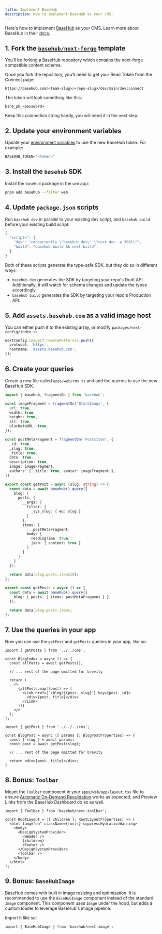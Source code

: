```yaml
---
title: Implement BaseHub
description: How to implement BaseHub as your CMS.
---
```


Here's how to implement [BaseHub](https://basehub.com) as your CMS. Learn more about BaseHub in their [docs](https://docs.basehub.com).

## 1. Fork the [`basehub/next-forge`](https://basehub.com/basehub/next-forge) template

You'll be forking a BaseHub repository which contains the next-forge compatible content schema.

Once you fork the repository, you'll need to get your Read Token from the Connect page:

```
https://basehub.com/<team-slug>/<repo-slug>/dev/main/dev:connect
```

The token will look something like this:

```
bshb_pk_<password>
```

Keep this connection string handy, you will need it in the next step.

## 2. Update your environment variables

Update your [environment variables](/env) to use the new BaseHub token. For example:

```ts apps/web/.env
BASEHUB_TOKEN="<token>"
```

## 3. Install the `basehub` SDK

Install the `basehub` package in the `web` app:

```sh Terminal
pnpm add basehub --filter web
```

## 4. Update `package.json` scripts

Run `basehub dev` in parallel to your existing dev script, and `basehub build` before your existing build script:

```ts apps/web/package.json {3-4}
{
  "scripts": {
    "dev": "concurrently \"basehub dev\" \"next dev -p 3001\"",
    "build": "basehub build && next build",
  }
}
```

Both of these scripts generate the type-safe SDK, but they do so in different ways:

- `basehub dev` generates the SDK by targeting your repo's Draft API. Additionally, it will watch for schema changes and update the types accordingly.
- `basehub build` generates the SDK by targeting your repo's Production API.

## 5. Add `assets.basehub.com` as a valid image host

<Note>You can either push it to the existing array, or modify `packages/next-config/index.ts`</Note>

```ts apps/web/next.config.ts
nextConfig.images?.remotePatterns?.push({
  protocol: 'https',
  hostname: 'assets.basehub.com',
});
```

## 6. Create your queries

Create a new file called `apps/web/cms.ts` and add the queries to use the new BaseHub SDK.

```ts apps/web/cms.ts
import { basehub, fragmentOn } from 'basehub';

const imageFragment = fragmentOn('BlockImage', {
  url: true,
  width: true,
  height: true,
  alt: true,
  blurDataURL: true,
});

const postMetaFragment = fragmentOn('PostsItem', {
  _id: true,
  _slug: true,
  _title: true,
  date: true,
  description: true,
  image: imageFragment,
  authors: { _title: true, avatar: imageFragment },
})

export const getPost = async (slug: string) => {
  const data = await basehub().query({
    blog: {
      posts: {
        __args: {
          filter: {
            _sys_slug: { eq: slug }
          }
        },
        items: {
          ...postMetaFragment,
          body: {
            readingTime: true,
            json: { content: true }
          }
        }
      }
    }
  });
  
  return data.blog.posts.items[0];
};

export const getPosts = async () => {
  const data = await basehub().query({
    blog: { posts: { items: postMetaFragment } },
  });

  return data.blog.posts.items;
};
```

## 7. Use the queries in your app

Now you can use the `getPost` and `getPosts` queries in your app, like so:

```tsx apps/web/pages/blog/page.tsx
import { getPosts } from '../../cms';

const BlogIndex = async () => {
  const allPosts = await getPosts();

  // ... rest of the page omitted for brevity

  return (
    <>
      {allPosts.map((post) => (
        <Link href={`/blog/${post._slug}`} key={post._id}>
          <div>{post._title}</div>
        </Link>
      ))}
    </>
  );
};
```

```tsx apps/web/pages/blog/[slug].tsx
import { getPost } from '../../../cms';

const BlogPost = async ({ params }: BlogPostProperties) => {
  const { slug } = await params;
  const post = await getPost(slug);

  // ... rest of the page omitted for brevity

  return <div>{post._title}</div>;
}
```

## 8. Bonus: `Toolbar`

Mount the `Toolbar` component in your `apps/web/app/layout.tsx` file to ensure [Automatic On-Demand Revalidation](https://docs.basehub.com/documentation/nextjs-integration/environments-and-caching#on-demand-revalidation-recommended) works as expected, and Preview Links from the BaseHub Dashboard do so as well.

```tsx apps/web/app/layout.tsx {11}
import { Toolbar } from 'basehub/next-toolbar';

const RootLayout = ({ children }: RootLayoutProperties) => (
  <html lang="en" className={fonts} suppressHydrationWarning>
    <body>
      <DesignSystemProvider>
        <Header />
        {children}
        <Footer />
      </DesignSystemProvider>
      <Toolbar />
    </body>
  </html>
);
```

## 9. Bonus: `BaseHubImage`

BaseHub comes with built in image resizing and optimization. It is recommended to use the `BaseHubImage` component instead of the standard `Image` component. This component uses `Image` under the hood, but adds a custom loader to leverage BaseHub's image pipeline.

Import it like so:

```tsx
import { BaseHubImage } from 'basehub/next-image';
```

